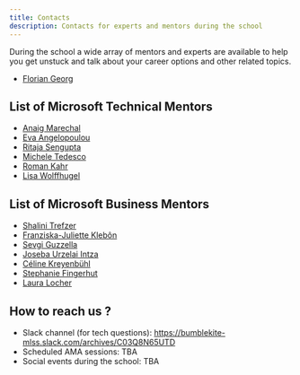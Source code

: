 ```yaml
---
title: Contacts
description: Contacts for experts and mentors during the school
---
```


During the school a wide array of mentors and experts are available to help you get unstuck and talk about
your career options and other related topics.

- [Florian Georg](https://www.linkedin.com/in/fgeorg/)

## List of Microsoft Technical Mentors

- [Anaig Marechal](https://www.linkedin.com/in/anaig-marechal/)
- [Eva Angelopoulou](https://www.linkedin.com/in/angelopoulouevangelia/)
- [Ritaja Sengupta](https://www.linkedin.com/in/ritajasengupta/)
- [Michele Tedesco](https://www.linkedin.com/in/tedescomicchi/)
- [Roman Kahr](https://www.linkedin.com/in/roman-alexander-kahr/)
- [Lisa Wolffhugel](https://www.linkedin.com/in/lisa-wolffhugel-4b310812a/)

## List of Microsoft Business Mentors

- [Shalini Trefzer](https://www.linkedin.com/in/shalinitrefzer/)
- [Franziska-Juliette Klebôn](https://www.linkedin.com/in/fjklebon/)
- [Sevgi Guzzella](https://www.linkedin.com/in/sevgi-kaya-guzzella-196b5554/)
- [Joseba Urzelai Intza](https://www.linkedin.com/in/joseba-urzelai/)
- [Céline Kreyenbühl](https://www.linkedin.com/in/ckreyenbuehl/)
- [Stephanie Fingerhut]()
- [Laura Locher](https://www.linkedin.com/in/laura-magdalena-locher-97483812a/)

## How to reach us ?

- Slack channel (for tech questions): https://bumblekite-mlss.slack.com/archives/C03Q8N65UTD
- Scheduled AMA sessions: TBA
- Social events during the school: TBA
